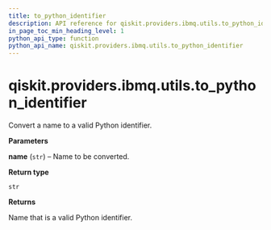 ```yaml
---
title: to_python_identifier
description: API reference for qiskit.providers.ibmq.utils.to_python_identifier
in_page_toc_min_heading_level: 1
python_api_type: function
python_api_name: qiskit.providers.ibmq.utils.to_python_identifier
---
```


# qiskit.providers.ibmq.utils.to\_python\_identifier

<Function id="qiskit.providers.ibmq.utils.to_python_identifier" isDedicatedPage={true} github="https://github.com/qiskit/qiskit-ibmq-provider/tree/stable/0.17/qiskit/providers/ibmq/utils/utils.py" signature="to_python_identifier(name)">
  Convert a name to a valid Python identifier.

  **Parameters**

  **name** (`str`) – Name to be converted.

  **Return type**

  `str`

  **Returns**

  Name that is a valid Python identifier.
</Function>

